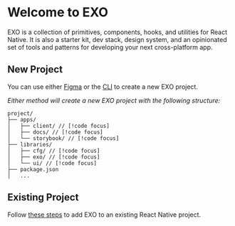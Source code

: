 
# Welcome to EXO

EXO is a collection of primitives, components, hooks, and utilities for React Native. It is also a starter kit, dev stack, design system, and an opinionated set of tools and patterns for developing your next cross-platform app.

## New Project

You can use either [Figma](/start/figma) or the [CLI](/start/command) to create a new EXO project.

*Either method will create a new EXO project with the following structure:*

```dir
project/
├── apps/
│   ├── client/ // [!code focus]
│   ├── docs/ // [!code focus]
│   └── storybook/ // [!code focus]
├── libraries/
│   ├── cfg/ // [!code focus]
│   ├── exo/ // [!code focus]
│   └── ui/ // [!code focus]
├── package.json
│   ...
```

## Existing Project

Follow [these steps](/start/manual) to add EXO to an existing React Native project.
